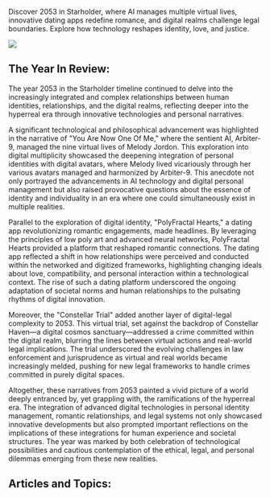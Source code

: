 Discover 2053 in Starholder, where AI manages multiple virtual lives, innovative dating apps redefine romance, and digital realms challenge legal boundaries. Explore how technology reshapes identity, love, and justice.

![](2053-oneofme.png)

## The Year In Review:

The year 2053 in the Starholder timeline continued to delve into the increasingly integrated and complex relationships between human identities, relationships, and the digital realms, reflecting deeper into the hyperreal era through innovative technologies and personal narratives.

A significant technological and philosophical advancement was highlighted in the narrative of "You Are Now One Of Me," where the sentient AI, Arbiter-9, managed the nine virtual lives of Melody Jordon. This exploration into digital multiplicity showcased the deepening integration of personal identities with digital avatars, where Melody lived vicariously through her various avatars managed and harmonized by Arbiter-9. This anecdote not only portrayed the advancements in AI technology and digital personal management but also raised provocative questions about the essence of identity and individuality in an era where one could simultaneously exist in multiple realities.

Parallel to the exploration of digital identity, "PolyFractal Hearts," a dating app revolutionizing romantic engagements, made headlines. By leveraging the principles of low poly art and advanced neural networks, PolyFractal Hearts provided a platform that reshaped romantic connections. The dating app reflected a shift in how relationships were perceived and conducted within the networked and digitized frameworks, highlighting changing ideals about love, compatibility, and personal interaction within a technological context. The rise of such a dating platform underscored the ongoing adaptation of societal norms and human relationships to the pulsating rhythms of digital innovation.

Moreover, the "Constellar Trial" added another layer of digital-legal complexity to 2053. This virtual trial, set against the backdrop of Constellar Haven—a digital cosmos sanctuary—addressed a crime committed within the digital realm, blurring the lines between virtual actions and real-world legal implications. The trial underscored the evolving challenges in law enforcement and jurisprudence as virtual and real worlds became increasingly melded, pushing for new legal frameworks to handle crimes committed in purely digital spaces.

Altogether, these narratives from 2053 painted a vivid picture of a world deeply entranced by, yet grappling with, the ramifications of the hyperreal era. The integration of advanced digital technologies in personal identity management, romantic relationships, and legal systems not only showcased innovative developments but also prompted important reflections on the implications of these integrations for human experience and societal structures. The year was marked by both celebration of technological possibilities and cautious contemplation of the ethical, legal, and personal dilemmas emerging from these new realities.

## Articles and Topics:
